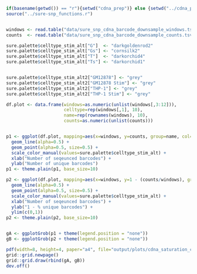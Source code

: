 ```r
if(basename(getwd()) == "r"){setwd("cdna_prep")} else {setwd("../cdna_prep")}
source("../sure-snp_functions.r")


windows <- read.table("data/sure_snp_cdna_barcode_downsample_windows.tsv", stringsAsFactors = F, row.names = 1)
counts  <- read.table("data/sure_snp_cdna_barcode_downsample_counts.tsv", stringsAsFactors = F, row.names=1)

sure.palette$celltype_stim_alt["G"]  <- "darkgoldenrod2"
sure.palette$celltype_stim_alt["Gs"] <- "cornsilk2"
sure.palette$celltype_stim_alt["T"]  <- "darkorchid4"
sure.palette$celltype_stim_alt["Ts"] <- "darkorchid1"


sure.palette$celltype_stim_alt2["GM12878"] <- "grey"
sure.palette$celltype_stim_alt2["GM12878 Stim"] <- "grey"
sure.palette$celltype_stim_alt2["THP-1"] <- "grey"
sure.palette$celltype_stim_alt2["THP-1 Stim"] <- "grey"

```

```r
df.plot <- data.frame(windows=as.numeric(unlist(windows[,3:12])),
                      celltype=rep(windows[,1], 10),
                      name=rep(rownames(windows), 10),
                      counts=as.numeric(unlist(counts)))


p1 <- ggplot(df.plot, mapping=aes(x=windows, y=counts, group=name, col=celltype)) + 
  geom_line(alpha=0.5) +
  geom_point(alpha=0.5, size=0.5) +
  scale_color_manual(values=sure.palette$celltype_stim_alt) +
  xlab("Number of seqeunced barcodes") +
  ylab("Number of unique barcodes")
p1 <- theme.plain(p1, base_size=10) 

p2 <- ggplot(df.plot, mapping=aes(x=windows, y=1 - (counts/windows), group=name, col=celltype)) + 
  geom_line(alpha=0.5) +
  geom_point(alpha=0.5, size=0.5) +
  scale_color_manual(values=sure.palette$celltype_stim_alt) +
  xlab("Number of seqeunced barcodes") +
  ylab("1 - % unique barcodes") +
  ylim(c(0,1))
p2 <- theme.plain(p2, base_size=10) 


gA <- ggplotGrob(p1 + theme(legend.position = "none"))
gB <- ggplotGrob(p2 + theme(legend.position = "none"))

pdf(width=8, height=4, paper="a4", file="output/plots/cdna_saturation_curves.pdf")
grid::grid.newpage()
grid::grid.draw(rbind(gA, gB))
dev.off()

```

